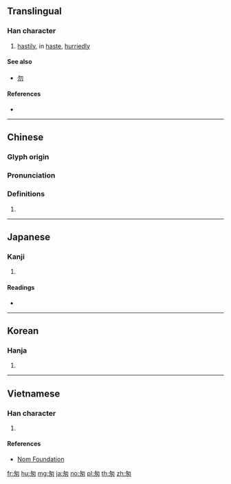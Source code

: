 {{character info/new}}
{{also|怱|匁|勿}}
==Translingual==

===Han character===
{{Han char|rn=20|rad=勹|as=03|sn=5|four=27450|canj=PKK|ids=⿻勿丶}}

# [[hastily]], in [[haste]], [[hurriedly]]

====See also====
* {{l|mul|匁}} [[勿]]

====References====
* {{Han ref|kx=0151.031|dkj=02511|dj=0340.070|hdz=10257.020|uh=5306|ud=21254|bh=A55E|bd=42334}}

----

==Chinese==
{{zh-forms}}

===Glyph origin===
{{Han etym}}

===Pronunciation===
{{zh-pron
|m=cōng
|c=cung1
|h=pfs=
|md=
|mn=chhong
|w=
|mc=y
|oc=y
|cat=adv
}}

===Definitions===
{{zh-hanzi}}

# {{rfdef|lang=zh}}

----

==Japanese==

===Kanji===
{{ja-kanji|grade=|rs=勹03}}

# {{defn|lang=ja|sort=勹03}}

====Readings====
* {{ja-readings|on=[[そう]] (sō)|kun=[[いそがしい]] (isogashii)}}

----

==Korean==

===Hanja===
{{ko-hanja|hangeul=총|rv=chong|mr=ch'ong}}

# {{defn|lang=ko|sort=勹03}}

----

==Vietnamese==

===Han character===
{{vi-readings|rs=勹03| hanviet = thông}}

# {{defn|lang=vi|sort=勹03}}

====References====
*[http://nomfoundation.org/common/nom_details.php?codepoint=5306 Nom Foundation]

[[fr:匆]]
[[hu:匆]]
[[mg:匆]]
[[ja:匆]]
[[no:匆]]
[[pl:匆]]
[[th:匆]]
[[zh:匆]]